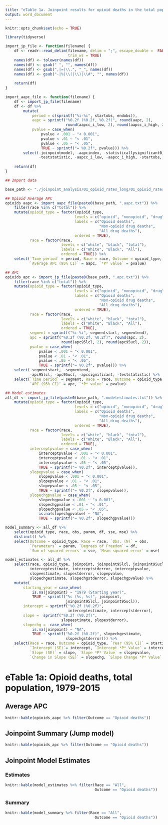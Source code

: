 ```yaml
---
title: "eTable 1a. Joinpoint results for opioid deaths in the total population, 1979-2015"
output: word_document
---
```

    
```r
knitr::opts_chunk$set(echo = TRUE)
```

```r
library(tidyverse)

import_jp_file <- function(filename) {
    df <- readr::read_delim(filename, delim = ";", escape_double =  FALSE, 
                            trim_ws = TRUE)
    names(df) <- tolower(names(df))
    names(df) <- gsub(" ", "", names(df))
    names(df) <- gsub(",|=|\\.", "_", names(df))
    names(df) <- gsub("-|%|\\(|\\)|\\#", "", names(df))
    
    return(df)
}

import_aapc_file <- function(filename) {
    df <- import_jp_file(filename)
    df <- df %>% 
        mutate(
            period = c(sprintf("%i-%i", startobs, endobs)), 
            aapc = sprintf("%0.2f (%0.2f, %0.2f)", round(aapc, 2), 
                           round(aapcc_i_low, 2), round(aapcc_i_high, 2)), 
            pvalue = case_when(
                pvalue < .001 ~ "< 0.001",
                pvalue < .01 ~ "< .01", 
                pvalue < .05 ~ "< .05", 
                TRUE ~ sprintf("= %0.2f", pvalue))) %>% 
        select(-joinpointmodel, -aapcindex, -statisticallysignificant0_no1_yes, 
               -teststatistic, -aapcc_i_low, -aapcc_i_high, -startobs, -endobs)
    
    return(df)
}
```

```r
## Import data

base_path <- "./joinpoint_analysis/01_opioid_rates_long/01_opioid_rates_long"

## Opioid Average APC
opioids_aapc <- import_aapc_file(paste0(base_path, ".aapc.txt")) %>% 
    filter(race %in% c("total")) %>% 
    mutate(opioid_type = factor(opioid_type, 
                               levels = c("opioid", "nonopioid", "drug"), 
                               labels = c("Opioid deaths", 
                                          "Non-opioid drug deaths", 
                                          "All drug deaths"), 
                               ordered = TRUE), 
           race = factor(race, 
                         levels = c("white", "black", "total"), 
                         labels = c("White", "Black", "All"), 
                         ordered = TRUE)) %>% 
    select(`Time period` = period, Race = race, Outcome = opioid_type, 
           `Average APC (95% CI)` = aapc, `*P* value` = pvalue)

## APC
opioids_apc <- import_jp_file(paste0(base_path, ".apc.txt")) %>% 
    filter(race %in% c("total")) %>% 
    mutate(opioid_type = factor(opioid_type, 
                               levels = c("opioid", "nonopioid", "drug"), 
                               labels = c("Opioid deaths", 
                                          "Non-opioid drug deaths", 
                                          "All drug deaths"), 
                               ordered = TRUE), 
           race = factor(race, 
                         levels = c("white", "black", "total"), 
                         labels = c("White", "Black", "All"), 
                         ordered = TRUE), 
           segment = sprintf("%i-%i", segmentstart, segmentend), 
           apc = sprintf("%0.2f (%0.2f, %0.2f)", round(apc, 2), 
                         round(apc95lcl, 2), round(apc95ucl, 2)), 
           pvalue = case_when(
               pvalue < .001 ~ "< 0.001",
               pvalue < .01 ~ "< .01", 
               pvalue < .05 ~ "< .05", 
               TRUE ~ sprintf("= %0.2f", pvalue))) %>% 
    select(-segmentstart, -segmentend, 
           -apc95lcl, -apc95ucl, -apcsignificant, -teststatistic) %>% 
    select(`Time period` = segment, Race = race, Outcome = opioid_type, 
           `APC (95% CI)` = apc, `*P* value` = pvalue)

## Model estimates
all_df <- import_jp_file(paste0(base_path, ".modelestimates.txt")) %>% 
    mutate(opioid_type = factor(opioid_type, 
                               levels = c("opioid", "nonopioid", "drug"), 
                               labels = c("Opioid deaths", 
                                          "Non-opioid drug deaths", 
                                          "All drug deaths"), 
                               ordered = TRUE), 
           race = factor(race, 
                         levels = c("white", "black", "total"), 
                         labels = c("White", "Black", "All"), 
                         ordered = TRUE), 
           interceptpvalue = case_when(
               interceptpvalue < .001 ~ "< 0.001",
               interceptpvalue < .01 ~ "< .01", 
               interceptpvalue < .05 ~ "< .05", 
               TRUE ~ sprintf("= %0.2f", interceptpvalue)), 
           slopepvalue = case_when(
               slopepvalue < .001 ~ "< 0.001",
               slopepvalue < .01 ~ "< .01", 
               slopepvalue < .05 ~ "< .05", 
               TRUE ~ sprintf("= %0.2f", slopepvalue)), 
           slopechgpvalue = case_when(
               slopechgpvalue < .001 ~ "< 0.001",
               slopechgpvalue < .01 ~ "< .01", 
               slopechgpvalue < .05 ~ "< .05", 
               is.na(slopechgpvalue) ~ "NA", 
               TRUE ~ sprintf("= %0.2f", slopechgpvalue)))

model_summary <- all_df %>% 
    select(opioid_type, race, obs, param, df, sse, mse) %>% 
    distinct() %>% 
    select(Outcome = opioid_type, Race = race, `Obs. (N)` = obs, 
           `Parameters` = param, `Degrees of Freedom` = df, 
           `Sum of squared errors` = sse, `Mean squared error` = mse)

model_estimates <- all_df %>% 
    select(race, opioid_type, joinpoint, joinpoint95lcl, joinpoint95ucl, 
           interceptestimate, interceptstderror, interceptpvalue, 
           slopeestimate, slopestderror, slopepvalue, 
           slopechgestimate, slopechgstderror, slopechgpvalue) %>% 
    mutate(
        starting_year = case_when(
            is.na(joinpoint) ~ "1979 (Starting year)", 
            TRUE ~ sprintf("%s (%s, %s)", joinpoint, 
                           joinpoint95lcl, joinpoint95ucl)), 
        intercept = sprintf("%0.2f (%0.2f)", 
                            interceptestimate, interceptstderror), 
        slope =  sprintf("%0.2f (%0.2f)", 
                         slopeestimate, slopestderror), 
        slopechg =  case_when(
            is.na(joinpoint) ~ "NA", 
            TRUE ~ sprintf("%0.2f (%0.2f)", slopechgestimate, 
                           slopechgstderror))) %>% 
    select(Race = race, Outcome = opioid_type, `Year (95% CI)` = starting_year, 
           `Intercept (SE)`= intercept, `Intercept *P* Value` = interceptpvalue, 
           `Slope (SE)` = slope, `Slope *P* Value` = slopepvalue, 
           `Change in Slope (SE)` = slopechg, `Slope Change *P* Value` = slopechgpvalue)
```

# eTable 1a: Opioid deaths, total population, 1979-2015
## Average APC
```r
knitr::kable(opioids_aapc %>% filter(Outcome == "Opioid deaths"))
```

## Joinpoint Summary (Jump model) 
```r
knitr::kable(opioids_apc %>% filter(Outcome == "Opioid deaths"))
```

## Joinpoint Model Estimates
### Estimates
```r
knitr::kable(model_estimates %>% filter(Race == "All", 
                                        Outcome == "Opioid deaths"))
```

### Summary
```r
knitr::kable(model_summary %>% filter(Race == "All", 
                                        Outcome == "Opioid deaths"))
```
